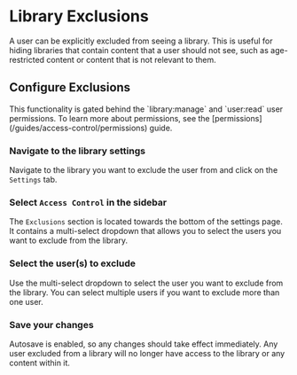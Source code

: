 
# Library Exclusions

A user can be explicitly excluded from seeing a library. This is useful for hiding libraries that contain content that a user should not see, such as age-restricted content or content that is not relevant to them.

## Configure Exclusions

<Callout emoji="🔐">
	This functionality is gated behind the `library:manage` and `user:read` user permissions. To learn
	more about permissions, see the [permissions](/guides/access-control/permissions) guide.
</Callout>

<Steps>

### Navigate to the library settings

Navigate to the library you want to exclude the user from and click on the `Settings` tab.

### Select `Access Control` in the sidebar

The `Exclusions` section is located towards the bottom of the settings page. It contains a multi-select dropdown that allows you to select the users you want to exclude from the library.

### Select the user(s) to exclude

Use the multi-select dropdown to select the user you want to exclude from the library. You can select multiple users if you want to exclude more than one user.

### Save your changes

Autosave is enabled, so any changes should take effect immediately. Any user excluded from a library will no longer have access to the library or any content within it.

</Steps>

